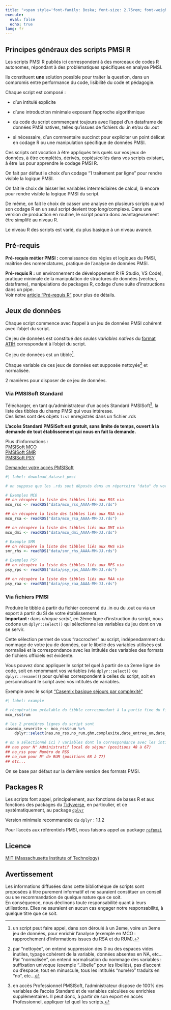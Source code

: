 ```yaml
---
title: "<span style='font-family: Boska; font-size: 2.75rem; font-weight: 800;'>Guide des scripts</span>"
execute:
  eval: false
  echo: true
lang: fr
---
```


## Principes généraux des scripts PMSI R  

Les scripts PMSI R publiés ici correspondent à des morceaux de codes R autonomes, répondant à des problématiques spécifiques en analyse PMSI.  

Ils constituent **une** solution possible pour traiter la question, dans un compromis entre performance du code, lisibilité du code et pédagogie.  

Chaque script est composé :  

* d'un intitulé explicite  

* d'une introduction minimale exposant l'approche algorithmique   

* du code du script commençant toujours avec l'appel d'un dataframe de données PMSI natives, telles qu'issues de fichiers du .in et/ou du .out  

* si nécessaire, d'un commentaire succinct pour expliciter un point délicat en codage R ou une manipulation spécifique de données PMSI.  

Ces scripts ont vocation à être appliqués tels quels sur vos jeux de données, à être complétés, dérivés, copiés/collés dans vos scripts existant, à être lus pour apprendre le codage PMSI R.  

On fait par défaut le choix d'un codage "1 traitement par ligne" pour rendre visible la logique PMSI.  

On fait le choix de laisser les variables intermédiaires de calcul, là encore pour rendre visible la logique PMSI du script.  

De même, on fait le choix de casser une analyse en plusieurs scripts quand son codage R en un seul script devient trop long/complexe. Dans une version de production en routine, le script pourra donc avantageusement être  simplifé au niveau R.  

Le niveau R des scripts est varié, du plus basique à un niveau avancé.  

## Pré-requis  

**Pré-requis métier PMSI :** connaissance des règles et logiques du PMSI, maîtrise des nomenclatures, pratique de l'analyse de données PMSI.  

**Pré-requis R :** un environnement de développement R (R Studio, VS Code), pratique minimale de la manipulation de structures de données (vecteur, dataframe), manipulations de packages R, codage d'une suite d'instructions dans un pipe.  
Voir notre [article "Pré-requis R"](base_R.qmd) pour plus de détails.  

## Jeux de données  

Chaque script commence avec l'appel à un jeu de données PMSI cohérent avec l'objet du script.  

Ce jeu de données est constitué _des seules variables natives_ du [format ATIH](https://www.atih.sante.fr/formats-pmsi-2024-0){target="_blank"} correspondant à l'objet du script.  

Ce jeu de données est un tibble[^1].  

Chaque variable de ces jeux de données est supposée nettoyée[^2] et normalisée.  

2 manières pour disposer de ce jeu de données.  

### Via PMSISoft Standard  

Télécharger, en tant qu'administrateur d'un accès Standard PMSISoft[^3], la liste des tibbles du champ PMSI qui vous intéresse.  
Ces listes sont des objets `list` enregistrés dans un fichier .rds  

**L'accès Standard PMSISoft est gratuit, sans limite de temps, ouvert à la demande de tout établissement qui nous en fait la demande.**  

Plus d'informations :  
[PMSISoft MCO](https://www.pmsisoft.com/acces_pmsisoft_mco){target="_blank"}  
[PMSISoft SMR](https://www.pmsisoft.com/acces_pmsisoft_ssr){target="_blank"}  
[PMSISoft PSY](https://www.pmsisoft.com/acces_pmsisoft_psy){target="_blank"}  

[Demander votre accès PMSISoft](https://www.lespmsi.com/contact-pmsisoft/){target="_blank"}  

```r
#| label: download_dataset_pmsi

# on suppose que les .rds sont déposés dans un répertoire "data" de votre projet R, sans modification de nom

# Exemples MCO
## on récupère la liste des tibbles liés aux RSS via
mco_rss <- readRDS("data/mco_rss_AAAA-MM-JJ.rds")

## on récupère la liste des tibbles liés aux RSA via
mco_rsa <- readRDS("data/mco_rsa_AAAA-MM-JJ.rds")

## on récupère la liste des tibbles liés aux DMI via
mco_dmi <- readRDS("data/mco_dmi_AAAA-MM-JJ.rds")

# Exemple SMR
## on récupère la liste des tibbles liés aux RHS via
smr_rhs <- readRDS("data/smr_rhs_AAAA-MM-JJ.rds")

# Exemples PSY
## on récupère la liste des tibbles liés aux RPS via
psy_rps <- readRDS("data/psy_rps_AAAA-MM-JJ.rds")

## on récupère la liste des tibbles liés aux RAA via
psy_raa <- readRDS("data/psy_raa_AAAA-MM-JJ.rds")

```

### Via fichiers PMSI  

Produire le tibble à partir du fichier concerné du .in ou du .out ou via un export à partir du SI de votre établissement.  
**Important : **  dans _chaque script_, en 2ème ligne d'instruction du script, nous codons un `dplyr::select()` qui sélectionne les variables du jeu dont on va se servir.  

Cette sélection permet de vous "raccrocher" au script, indépendamment du nommage de votre jeu de données, car le libellé des variables utilisées est normalisé et la correspondance avec les intitulés des variables des formats de fichiers officiels est évidente.  

Vous pouvez donc appliquer le script tel quel à partir de sa 2eme ligne de code, soit en renommant vos variables (via `dplyr::select()` ou `dplyr::rename()`) pour qu'elles correspondent à celles du script, soit en personnalisant le script avec vos intitulés de variables.  

Exemple avec le script ["Casemix basique séjours par complexité"](posts/mco/script_mco_casemix_sejour_severite/index.qmd)

```r
#| label: example

# récupération préalable du tibble correspondant à la partie fixe du fichier des rss groupés
mco_rss$rum

# les 2 premières lignes du script sont 
casemix_severite <- mco_rss$rum %>% 
    dplyr::select(nas,no_rss,no_rum,ghm,complexite,date_entree_um,date_sortie_um)

# on a sélectionné ici 7 variables dont la correspondance avec les intitulés du format est évidente :
## nas pour N° Administratif local de séjour (positions 48 à 67)
## no_rss pour Numéro de RSS
## no_rum pour N° de RUM (positions 68 à 77)
## etc...
```

On se base par défaut sur la dernière version des formats PMSI.   

## Packages R  

Les scripts font appel, principalement, aux fonctions de bases R et aux fonctions des packages du [Tidyverse](https://www.tidyverse.org/){target="_blank"}, en particulier, et ce systématiquement, au package [`dplyr`](https://dplyr.tidyverse.org/){target="_blank"}  

Version minimale recommandée du `dplyr` : 1.1.2  

Pour l'accès aux référentiels PMSI, nous faisons appel au package [`refpmsi`](https://denisgustin.github.io/refpmsi/index.html){target="_blank"}  

## Licence  

[MIT (Massachusetts Institute of Technology)](https://fr.wikipedia.org/wiki/Licence_MIT){target="_blank"}

## Avertissement  

Les informations diffusées dans cette bibliothèque de scripts sont proposées à titre purement informatif et ne sauraient constituer un conseil ou une recommandation de quelque nature que ce soit.  
En conséquence, nous déclinons toute responsabilité quant à leurs utilisations. Elles ne sauraient en aucun cas engager notre responsabilité, à quelque titre que ce soit.  

[^1]: un script peut faire appel, dans son déroulé à un 2eme, voire un 3eme jeu de données, pour enrichir l'analyse (exemple en MCO : rapprochement d'informations issues du RSA et du RUM).  

[^2]: par "nettoyée", on entend suppression des 0 ou des espaces vides inutiles, typage cohérent de la variable, données absentes en NA, etc...  
Par "normalisée", on entend normalisation du nommage des variables : suffixation univoque (exemple "_libelle" pour les libellés), pas d'accent ou d'espace, tout en minuscule, tous les intitulés "numéro" traduits en "no", etc...

[^3]: en accès Professionnel PMSISoft, l'administrateur dispose de 100% des variables de l'accès Standard et de variables calculées ou enrichies supplémentaires.  Il peut donc, à partir de son export en accès Professionnel, appliquer tel quel les scripts.  
